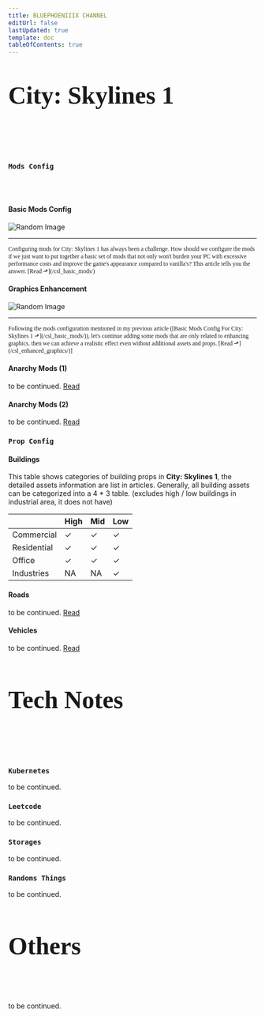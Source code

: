 ```yaml
---
title: BLUEPHOENIIIX CHANNEL
editUrl: false
lastUpdated: true
template: doc
tableOfContents: true
---
```



## <p style="font-size: 50px; font-weight: light; font-family: 'IBM Plex Serif', serif;">City: Skylines 1</p>

<br></br>

### `Mods Config`

<br></br>

#### Basic Mods Config

<section style={{ display: 'flex' }}>
  <div style={{ flexBasis: '80%', paddingRight: '20px' }}>
    <img src="https://source.unsplash.com/random/1920x1080" alt="Random Image" style={{ width: '100%', height: 'auto' }} />
  </div>
</section>

<hr></hr>

<section style={{ display: 'flex' }}>
  <div style={{ flexBasis: '80%', paddingRight: '20px' }}>
    <p style="font-size: 12px; font-family: 'IBM Plex Sans'; font-weight: 200;">Configuring mods for City: Skylines 1 has always been a challenge. How should we configure the mods if we just want to put together a basic set of mods that not only won't burden your PC with excessive performance costs and improve the game's appearance compared to vanilla's? This article tells you the answer. [Read ⬏](/csl_basic_mods/)</p>
  </div>
</section>

#### Graphics Enhancement

<section style={{ display: 'flex' }}>
  <div style={{ flexBasis: '80%', paddingRight: '20px' }}>
    <img src="https://source.unsplash.com/random/1920x1080" alt="Random Image" style={{ width: '100%', height: 'auto' }} />
  </div>
</section>

<hr></hr>

<section style={{ display: 'flex' }}>
  <div style={{ flexBasis: '80%', paddingRight: '20px' }}>
    <p style="font-size: 12px; font-family: 'IBM Plex Sans'; font-weight: 200;">Following the mods configuration mentioned in my previous article ([Basic Mods Config For City: Skylines 1 ⬏](/csl_basic_mods/)), let's continue adding some mods that are only related to enhancing graphics. then we can achieve a realistic effect even without additional assets and props. [Read ⬏](/csl_enhanced_graphics/)]</p>
  </div>
</section>

#### Anarchy Mods (1)

to be continued. [Read](/csl_anarchy_1/)

#### Anarchy Mods (2)

to be continued. [Read](/csl_anarchy_2/)

### `Prop Config`

#### Buildings

This table shows categories of building props in **City: Skylines 1**, the detailed assets information are list in articles. Generally, all building assets can be categorized into a 4 * 3 table. (excludes high / low buildings in industrial area, it does not have)


|             | High | Mid | Low |
| ----------- | ---- | --- | --- |
| Commercial  |   ✓   |  ✓   |  ✓   |
| Residential |   ✓   |   ✓  |   ✓  |
| Office      |   ✓   |  ✓   |  ✓  |
| Industries  |   NA   |  NA   |  ✓   |

#### Roads

to be continued. [Read](/csl_roads/)

#### Vehicles

to be continued. [Read](/csl_vehicles/)
<br></br>
## <p style="font-size: 50px; font-weight: light; font-family: 'IBM Plex Serif', serif;">Tech Notes</p>
<br></br>
### `Kubernetes`

to be continued.

### `Leetcode`

to be continued.

### `Storages`

to be continued.

### `Randoms Things`

to be continued.
<br></br>
## <p style="font-size: 50px; font-weight: light; font-family: 'IBM Plex Serif', serif;">Others</p>
<br></br>
to be continued.
